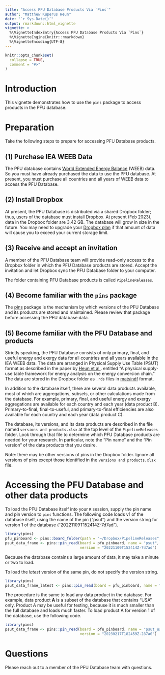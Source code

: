 ```yaml
---
title: "Access PFU Database Products Via `Pins`"
author: "Matthew Kuperus Heun"
date: "`r Sys.Date()`"
output: rmarkdown::html_vignette
vignette: >
  %\VignetteIndexEntry{Access PFU Database Products Via `Pins`}
  %\VignetteEngine{knitr::rmarkdown}
  %\VignetteEncoding{UTF-8}
---
```


```r
knitr::opts_chunk$set(
  collapse = TRUE,
  comment = "#>"
)
```

# Introduction

This vignette demonstrates how to use the `pins` package to access products in the PFU database.

# Preparation

Take the following steps to prepare for accessing PFU Database products.

## (1) Purchase IEA WEEB Data

The PFU database contains [World Extended Energy Balance](https://www.iea.org/data-and-statistics/data-product/world-energy-balances#energy-balances) (WEEB) data. So you must have already purchased the data to use the PFU database. At present, you must purchase all countries and all years of WEEB data to access the PFU Database.

## (2) Install Dropbox

At present, the PFU Database is distributed via a shared Dropbox folder; thus, users of the database must install Dropbox. At present (Feb 2023), data in the Dropbox folder are 3.42 GB. The database will grow in size in the future. You may need to upgrade your [Dropbox plan](https://www.dropbox.com/products?source=plans) if that amount of data will cause you to exceed your current storage limit.

## (3) Receive and accept an invitation

A member of the PFU Database team will provide read-only access to the Dropbox folder in which the PFU Database products are stored. Accept the invitation and let Dropbox sync the PFU Database folder to your computer.

The folder containing PFU Database products is called `PipelineReleases`.

## (4) Become familiar with the `pins` package

The [pins](https://pins.rstudio.com) package is the mechanism by which versions of the PFU Database and its products are stored and maintained. Please review that package before accessing the PFU database data.

## (5) Become familiar with the PFU Database and products

Strictly speaking, the PFU Database consists of only primary, final, and useful energy and exergy data for all countries and all years available in the IEA WEEB data. The data are arranged in Physical Supply Use Table (PSUT) format as described in the paper by [Heun et al.](https://doi.org/10.1016/j.apenergy.2018.05.109). entitled "A physical supply-use table framework for energy analysis on the energy conversion chain." The data are stored in the Dropbox folder as `.rds` files in [matsindf](https://cran.r-project.org/web/packages/matsindf/index.html) format.

In addition to the database itself, there are several data products available, most of which are aggregations, subsets, or other calculations made from the database. For example, primary, final, and useful energy and exergy aggregations are available for each country and each year (data product B). Primary-to-final, final-to-useful, and primary-to-final efficiencies are also available for each country and each year (data product C).

The database, its versions, and its data products are described in the file named `versions and products.xlsx` at the top level of the `PipelineReleases` folder. Look through that file to determine which PFU Database products are needed for your research. In particular, note the "Pin name" and the "Pin version" of the data products that you desire.

Note: there may be other versions of pins in the Dropbox folder. Ignore all versions of pins except those identified in the `versions and products.xlsx` file.

# Accessing the PFU Database and other data products

To load the PFU Database itself into your `R` session, supply the pin name and pin version to `pins` functions. The following code loads v1 of the database itself, using the name of the pin ("psut") and the version string for version 1 of the database ("20221109T152414Z-7d7ad").

```r
library(pins)
pfu_pinboard <- pins::board_folder(path = "~/Dropbox/PipelineReleases", versioned = TRUE)
psut_data_frame <- pins::pin_read(board = pfu_pinboard, name = "psut", 
                                  version = "20221109T152414Z-7d7ad")
```

Because the database contains a large amount of data, it may take a minute or two to load.

To load the *latest* version of the same pin, do not specify the version string.

```r
library(pins)
psut_data_frame_latest <- pins::pin_read(board = pfu_pinboard, name = "psut")
```

The procedure is the same to load any data product in the database. For example, data product **A** is a subset of the database that contains "USA" only. Product A may be useful for testing, because it is much smaller than the full database and loads much faster. To load product A for version 1 of the database, use the following code.

```r
library(pins)
psut_data_frame <- pins::pin_read(board = pfu_pinboard, name = "psut_usa", 
                                  version = "20230217T182459Z-287a0")
```

# Questions

Please reach out to a member of the PFU Database team with questions.
